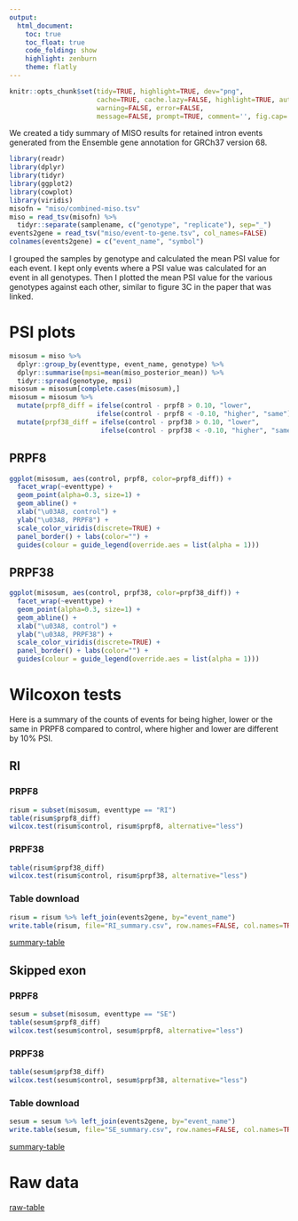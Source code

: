 ```yaml
---
output:
  html_document:
    toc: true
    toc_float: true
    code_folding: show
    highlight: zenburn
    theme: flatly
---
```


```r
knitr::opts_chunk$set(tidy=TRUE, highlight=TRUE, dev="png",
                      cache=TRUE, cache.lazy=FALSE, highlight=TRUE, autodep=TRUE,
                      warning=FALSE, error=FALSE,
                      message=FALSE, prompt=TRUE, comment='', fig.cap='')
```

We created a tidy summary of MISO results for retained intron events
generated from the Ensemble gene annotation for GRCh37 version 68.

```r
library(readr)
library(dplyr)
library(tidyr)
library(ggplot2)
library(cowplot)
library(viridis)
misofn = "miso/combined-miso.tsv"
miso = read_tsv(misofn) %>%
  tidyr::separate(samplename, c("genotype", "replicate"), sep="_")
events2gene = read_tsv("miso/event-to-gene.tsv", col_names=FALSE)
colnames(events2gene) = c("event_name", "symbol")
```

I grouped the samples by genotype and calculated the mean PSI value for
each event. I kept only events where a PSI value was calculated for an
event in all genotypes. Then I plotted the mean PSI value for the various
genotypes against each other, similar to figure 3C in the paper that was
linked.

# PSI plots

```r
misosum = miso %>%
  dplyr::group_by(eventtype, event_name, genotype) %>%
  dplyr::summarise(mpsi=mean(miso_posterior_mean)) %>%
  tidyr::spread(genotype, mpsi)
misosum = misosum[complete.cases(misosum),]
misosum = misosum %>%
  mutate(prpf8_diff = ifelse(control - prpf8 > 0.10, "lower",
                      ifelse(control - prpf8 < -0.10, "higher", "same"))) %>%
  mutate(prpf38_diff = ifelse(control - prpf38 > 0.10, "lower",
                       ifelse(control - prpf38 < -0.10, "higher", "same")))
```

## PRPF8
```r
ggplot(misosum, aes(control, prpf8, color=prpf8_diff)) +
  facet_wrap(~eventtype) +
  geom_point(alpha=0.3, size=1) +
  geom_abline() +
  xlab("\u03A8, control") +
  ylab("\u03A8, PRPF8") +
  scale_color_viridis(discrete=TRUE) +
  panel_border() + labs(color="") +
  guides(colour = guide_legend(override.aes = list(alpha = 1)))
```

## PRPF38
```r
ggplot(misosum, aes(control, prpf38, color=prpf38_diff)) +
  facet_wrap(~eventtype) +
  geom_point(alpha=0.3, size=1) +
  geom_abline() +
  xlab("\u03A8, control") +
  ylab("\u03A8, PRPF38") +
  scale_color_viridis(discrete=TRUE) +
  panel_border() + labs(color="") +
  guides(colour = guide_legend(override.aes = list(alpha = 1)))
```

# Wilcoxon tests

Here is a summary of the counts of events for being higher, lower or the same
in PRPF8 compared to control, where higher and lower are different by 10% PSI.

## RI

### PRPF8

```r
risum = subset(misosum, eventtype == "RI")
table(risum$prpf8_diff)
wilcox.test(risum$control, risum$prpf8, alternative="less")
```

### PRPF38

```r
table(risum$prpf38_diff)
wilcox.test(risum$control, risum$prpf38, alternative="less")
```

### Table download
```r
risum = risum %>% left_join(events2gene, by="event_name")
write.table(risum, file="RI_summary.csv", row.names=FALSE, col.names=TRUE, quote=FALSE, sep=",")
```


[summary-table](RI_summary.csv)

## Skipped exon

### PRPF8
```r
sesum = subset(misosum, eventtype == "SE")
table(sesum$prpf8_diff)
wilcox.test(sesum$control, sesum$prpf8, alternative="less")
```

### PRPF38

```r
table(sesum$prpf38_diff)
wilcox.test(sesum$control, sesum$prpf38, alternative="less")
```

### Table download
```r
sesum = sesum %>% left_join(events2gene, by="event_name")
write.table(sesum, file="SE_summary.csv", row.names=FALSE, col.names=TRUE, quote=FALSE, sep=",")
```

[summary-table](SE_summary.csv)

# Raw data

[raw-table](miso/combined-miso.tsv.gz)
